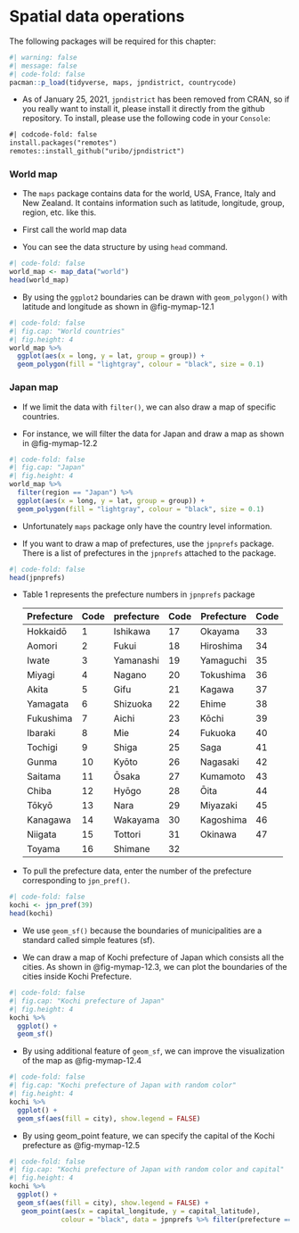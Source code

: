 # Spatial data operations

The following packages will be required for this chapter:

```r
#| warning: false
#| message: false
#| code-fold: false
pacman::p_load(tidyverse, maps, jpndistrict, countrycode)
```

-   As of January 25, 2021, `jpndistrict` has been removed from CRAN, so if you really want to install it, please install it directly from the github repository. To install, please use the following code in your `Console`:

```txt
#| codcode-fold: false
install.packages("remotes")
remotes::install_github("uribo/jpndistrict")
```

### World map

-   The `maps` package contains data for the world, USA, France, Italy and New Zealand. It contains information such as latitude, longitude, group, region, etc. like this.

-   First call the world map data

-   You can see the data structure by using `head` command.

```r
#| code-fold: false
world_map <- map_data("world")
head(world_map)
```

-   By using the `ggplot2` boundaries can be drawn with `geom_polygon()` with latitude and longitude as shown in @fig-mymap-12.1

```r
#| code-fold: false
#| fig.cap: "World countries"
#| fig.height: 4
world_map %>% 
  ggplot(aes(x = long, y = lat, group = group)) +
  geom_polygon(fill = "lightgray", colour = "black", size = 0.1) 
```

### Japan map

-   If we limit the data with `filter()`, we can also draw a map of specific countries.

-   For instance, we will filter the data for Japan and draw a map as shown in @fig-mymap-12.2

```r
#| code-fold: false
#| fig.cap: "Japan"
#| fig.height: 4
world_map %>% 
  filter(region == "Japan") %>% 
  ggplot(aes(x = long, y = lat, group = group)) +
  geom_polygon(fill = "lightgray", colour = "black", size = 0.1)
```

-   Unfortunately `maps` package only have the country level information.

-   If you want to draw a map of prefectures, use the `jpnprefs` package. There is a list of prefectures in the `jpnprefs` attached to the package.

```r
#| code-fold: false
head(jpnprefs)
```

-   Table 1 represents the prefecture numbers in `jpnprefs` package

    | Prefecture | Code | prefecture | Code | Prefecture | Code |
    |------------|------|------------|------|------------|------|
    | Hokkaidō   | 1    | Ishikawa   | 17   | Okayama    | 33   |
    | Aomori     | 2    | Fukui      | 18   | Hiroshima  | 34   |
    | Iwate      | 3    | Yamanashi  | 19   | Yamaguchi  | 35   |
    | Miyagi     | 4    | Nagano     | 20   | Tokushima  | 36   |
    | Akita      | 5    | Gifu       | 21   | Kagawa     | 37   |
    | Yamagata   | 6    | Shizuoka   | 22   | Ehime      | 38   |
    | Fukushima  | 7    | Aichi      | 23   | Kōchi      | 39   |
    | Ibaraki    | 8    | Mie        | 24   | Fukuoka    | 40   |
    | Tochigi    | 9    | Shiga      | 25   | Saga       | 41   |
    | Gunma      | 10   | Kyōto      | 26   | Nagasaki   | 42   |
    | Saitama    | 11   | Ōsaka      | 27   | Kumamoto   | 43   |
    | Chiba      | 12   | Hyōgo      | 28   | Ōita       | 44   |
    | Tōkyō      | 13   | Nara       | 29   | Miyazaki   | 45   |
    | Kanagawa   | 14   | Wakayama   | 30   | Kagoshima  | 46   |
    | Niigata    | 15   | Tottori    | 31   | Okinawa    | 47   |
    | Toyama     | 16   | Shimane    | 32   |            |      |

-   To pull the prefecture data, enter the number of the prefecture corresponding to `jpn_pref()`.

```r
#| code-fold: false
kochi <- jpn_pref(39)
head(kochi)
```

-   We use `geom_sf()` because the boundaries of municipalities are a standard called simple features (sf).

-   We can draw a map of Kochi prefecture of Japan which consists all the cities. As shown in @fig-mymap-12.3, we can plot the boundaries of the cities inside Kochi Prefecture.

```r
#| code-fold: false
#| fig.cap: "Kochi prefecture of Japan"
#| fig.height: 4
kochi %>% 
  ggplot() + 
  geom_sf()
```

-   By using additional feature of `geom_sf`, we can improve the visualization of the map as @fig-mymap-12.4

```r
#| code-fold: false
#| fig.cap: "Kochi prefecture of Japan with random color"
#| fig.height: 4
kochi %>% 
  ggplot() + 
  geom_sf(aes(fill = city), show.legend = FALSE)
```

-   By using geom_point feature, we can specify the capital of the Kochi prefecture as @fig-mymap-12.5

```r
#| code-fold: false
#| fig.cap: "Kochi prefecture of Japan with random color and capital"
#| fig.height: 4
kochi %>% 
  ggplot() + 
  geom_sf(aes(fill = city), show.legend = FALSE) +
   geom_point(aes(x = capital_longitude, y = capital_latitude),
             colour = "black", data = jpnprefs %>% filter(prefecture == "高知県"))
```
